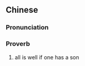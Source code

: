 {{also|有子万事足}}
==Chinese==
{{zh-forms|s=有子万事足|type=1121}}

===Pronunciation===
{{zh-pron
|m=yǒu zǐ wànshì zú
|cat=prov
}}

===Proverb===
{{zh-proverb}}

# all is well if one has a son